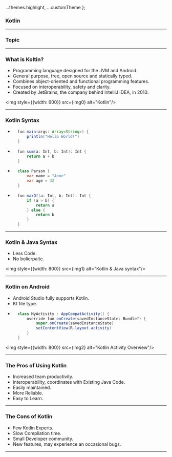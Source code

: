 
  ...themes.highlight,
  ...customTheme
};



### Kotlin

---

### Topic

---

### What is Koltin?

- Programming language designed for the JVM and Android.
- General purpose, free, open source and statically typed.
- Combines object-oriented and functional programming features.
- Focused on interoperability, safety and clarity.
- Created by JetBrains, the company behind IntelliJ IDEA, in 2010.

<img style={{width: 600}} src={img0} alt="Kotlin"/>

---

### Kotlin Syntax

- ```Java
    fun main(args: Array<String>) {
        println("Hello World!")
    }
  ```

- ```Java
    fun sum(a: Int, b: Int): Int {
        return a + b
    }
  ```

- ```Java
    class Person {
        var name = "Anne"
        var age = 32
    }
  ```
- ```Java
    fun maxOf(a: Int, b: Int): Int {
        if (a > b) {
            return a
        } else {
            return b
        }
    }
  ```

---

### Kotlin & Java Syntax

- Less Code.
- No bolierpalte.

<img style={{width: 800}} src={img1} alt="Kotlin & Java syntax"/>

---

### Kotlin on Android

- Android Studio fully supports Kotlin.
- Kt file type.
- ```Java
    class MyActivity : AppCompatActivity() {
        override fun onCreate(savedInstanceState: Bundle?) {
            super.onCreate(savedInstanceState)
            setContentView(R.layout.activity)
        }
    }
  ```

<img style={{width: 800}} src={img2} alt="Kotlin Activity Overview"/>

---

### The Pros of Using Kotlin

- Increased team productivity.
- interoperability, coordinates with Existing Java Code.
- Easily maintained.
- More Reliable.
- Easy to Learn.

---

### The Cons of Kotlin

- Few Kotlin Experts.
- Slow Compliation time.
- Small Developer community.
- New features, may experience an occasional bugs.

---

